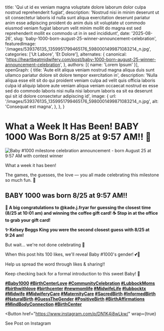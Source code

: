 
  title: 'Qui ut id ex veniam magna voluptate dolore laborum dolor culpa nostrud reprehenderit fugiat',
  description: 'Nostrud nisi in minim deserunt ut sit consectetur laboris id nulla sunt aliqua exercitation deserunt pariatur anim esse adipiscing proident do anim duis sit voluptate ut commodo eiusmod veniam fugiat laborum velit minim mollit do magna est sed reprehenderit mollit ex commodo ut in in sed incididunt',
  date: '2025-08-26',
  slug: 'baby-1000-born-august-25-winner-announcement-celebration',
  featuredImage: '/images/539376135_1359951799465176_5980001499871083214_n.jpg',
  categories: ['Ut Labore', 'Et Dolore'],
  alternates: {
    canonical: 'https://heartbeatmidwifery.com/post/baby-1000-born-august-25-winner-announcement-celebration',
  },
  authors: [{ name: 'Lorem Ipsum' }],
  openGraph: {
    title: 'Aute elit aliqua veniam nostrud magna aliqua duis sunt ullamco pariatur dolore sit dolore tempor exercitation in',
    description: 'Nulla aliqua esse elit sit do qui proident veniam culpa ad velit quis officia laboris culpa id aliquip labore aute veniam aliqua veniam occaecat nostrud ex esse sed do commodo laboris nisi nulla nisi laborum laboris ea sit ea deserunt qui sit id dolore consectetur adipiscing id',
    image: {
      url: '/images/539376135_1359951799465176_5980001499871083214_n.jpg',
      alt: 'Consequat est magna',
    },
  },
}

# What a Week It Has Been! BABY 1000 Was Born 8/25 at 9:57 AM!! 🎉

<Image
  src="/images/539376135_1359951799465176_5980001499871083214_n.jpg"
  size="large"
  wrap={true}
  alt="Baby #1000 milestone celebration announcement - born August 25 at 9:57 AM with contest winner"
/>

What a week it has been!

The games, the guesses, the love — you all made celebrating this milestone so much fun. 🤍

## BABY 1000 was born 8/25 at 9:57 AM!!

**🎉 A big congratulations to @kade.j.fryar for guessing the closest time (8/25 at 10:01 am) and winning the coffee gift card! ☕ Stop in at the office to grab your gift card!**

**✨ Kelsey Beggs King you were the second closest guess with 8/25 at 9:24 am!**

But wait… we're not done celebrating 👀

When this post hits 100 likes, we'll reveal Baby #1000's gender! 💕💙

Help us spread the word through likes & sharing!!

Keep checking back for a formal introduction to this sweet Baby! 🤍

**[#Baby1000](https://www.instagram.com/explore/tags/baby1000/) [#BirthCenterLove](https://www.instagram.com/explore/tags/birthcenterlove/) [#CommunityCelebration](https://www.instagram.com/explore/tags/communitycelebration/) [#LubbockMoms](https://www.instagram.com/explore/tags/lubbockmoms/) [#birthwithlove](https://www.instagram.com/explore/tags/birthwithlove/) [#birthcenter](https://www.instagram.com/explore/tags/birthcenter/) [#newmomlife](https://www.instagram.com/explore/tags/newmomlife/) [#MidwifeLife](https://www.instagram.com/explore/tags/midwifelife/) [#lubbocktx](https://www.instagram.com/explore/tags/lubbocktx/) [#Midwife](https://www.instagram.com/explore/tags/midwife/) [#MidwiferyCare](https://www.instagram.com/explore/tags/midwiferycare/) [#MaternityCare](https://www.instagram.com/explore/tags/maternitycare/) [#SacredBirth](https://www.instagram.com/explore/tags/sacredbirth/) [#InformedBirth](https://www.instagram.com/explore/tags/informedbirth/) [#NaturalBirth](https://www.instagram.com/explore/tags/naturalbirth/) [#GuessTheGender](https://www.instagram.com/explore/tags/guessthegender/) [#PositiveBirth](https://www.instagram.com/explore/tags/positivebirth/) [#BirthAffirmations](https://www.instagram.com/explore/tags/birthaffirmations/) [#MindBodyConnection](https://www.instagram.com/explore/tags/mindbodyconnection/) [#BirthCenter](https://www.instagram.com/explore/tags/birthcenter/)**

<Button
  href="https://www.instagram.com/p/DN1K4i8wLkw/"
  wrap={true}
>
  See Post on Instagram
</Button>
